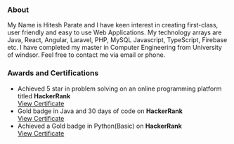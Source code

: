 ### About

My Name is Hitesh Parate and I have keen interest in creating first-class, user
friendly and easy to use Web Applications. My technology arrays are Java,
React, Angular, Laravel, PHP, MySQL Javascript, TypeScript, Firebase etc. I
have completed my master in Computer Engineering from University of windsor.
Feel free to contact me via email or phone.

### Awards and Certifications

<ul>
  <li>
    Achieved 5 star in problem solving on an online programming platform titled <strong>HackerRank</strong>
  </li>
  <a
    target="_blank"
    href="https://www.hackerrank.com/certificates/81d70da7eb8c"
  >
    View Certificate
  </a>
  <li>
    Gold badge in Java and 30 days of code on <strong>HackerRank</strong>
  </li>
  <a
    target="_blank"
    href="https://www.hackerrank.com/hiteshparate77"
  >
    View Certificate
  </a>
  <li>
    Achieved a Gold badge in Python(Basic) on <strong>HackerRank</strong>
  </li>
  <a
    target="_blank"
    href="https://www.hackerrank.com/certificates/7d20fefd5198"
  >
    View Certificate
  </a>
</ul>
